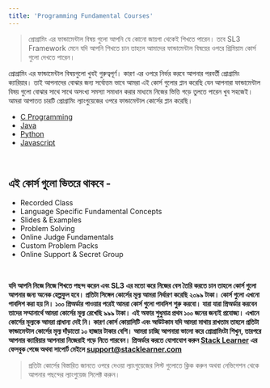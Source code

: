 ```yaml
---
title: 'Programming Fundamental Courses'
---
```


> প্রোগ্রামিং এর ফান্ডামেন্টাল বিষয় গুলো আপনি যে কোনো জায়গা থেকেই শিখতে পারেন। তবে SL3 Framework মেনে যদি আপনি শিখতে চান তাহলে আমাদের ফান্ডামেন্টাল বিষয়ের ওপরে প্রিমিয়াম কোর্স গুলো দেখতে পারেন।

প্রোগ্রামিং এর ফান্ডামেন্টাল বিষয়গুলো খুবই গুরুত্বপূর্ণ। কারণ এর ওপরে নির্ভর করবে আপনার পরবর্তী প্রোগ্রামিং ক্যারিয়ার। তাই আপনাদের বোঝার জন্য সর্বোত্তম ভাবে আমরা এই কোর্স গুলোর প্লান করেছি যেন আপনারা ফান্ডামেন্টাল বিষয় গুলো বোঝার সাথে সাথে অসংখ্য সমস্যা সমাধান করার মাধ্যমে নিজের ভিত্তি গড়ে তুলতে পারেন খুব সহজেই। আমরা আপাতত চারটি প্রোগ্রামিং ল্যাংগুয়েজের ওপরে ফান্ডামেন্টাল কোর্সের প্লান করেছি।

-   [C Programming](/fundamental-courses/c-programming)
-   [Java](/fundamental-courses/java)
-   [Python](/fundamental-courses/python)
-   [Javascript](/fundamental-courses/javascript)

<br />

## এই কোর্স গুলো ভিতরে থাকবে -

-   Recorded Class
-   Language Specific Fundamental Concepts
-   Slides & Examples
-   Problem Solving
-   Online Judge Fundamentals
-   Custom Problem Packs
-   Online Support & Secret Group

<br />

**যদি আপনি নিজে নিজে শিখতে পছন্দ করেন এবং SL3 এর মতো করে নিজের বেস তৈরি করতে চান তাহলে কোর্স গুলো আপনার জন্য অনেক হেল্পফুল হবে। প্রতিটা সিঙ্গেল কোর্সের মূল্য আমরা নির্ধারণ করেছি ২০৯৯ টাকা। কোর্স গুলো এখনো পাবলিশ করা হয় নি। ১০০ প্রিঅর্ডার পাওয়ার পরেই আমরা কোর্স গুলো পাবলিশ শুরু করবো। যারা যারা প্রিঅর্ডার করবেন তাদের সম্মানার্থে আমরা কোর্সের মূল্য রেখেছি ৯৯৯ টাকা। এই অফার শুধুমাত্র প্রথম ১০০ জনের জন্যই প্রযোজ্য। এখানে কোর্সের মূল্যকে আমরা প্রাধান্য দেই নি। কারণ কোর্স কোয়ালিটি এবং আউটকাম যদি আমরা মাথায় রাখতাম তাহলে প্রতিটা ফান্ডামেন্টাল কোর্সের মূল্য দাঁড়াতো ১০ হাজার টাকার বেশি। আমরা চাচ্ছি আপনারা ভালো করে প্রোগ্রামিংটা শিখুন, তারপরে আপনার ক্যারিয়ার আপনারা নিজেরাই গড়ে নিতে পারবেন। প্রিঅর্ডার করতে যোগাযোগ করুন [Stack Learner](m.me/stacklearner) এর ফেসবুক পেজে অথবা সাপোর্ট মেইলে support@stacklearner.com**

> প্রতিটা কোর্সের বিস্তারিত জানতে ওপরে দেওয়া ল্যাংগুয়েজের লিস্ট গুলোতে ক্লিক করুন অথবা নেভিগেশন থেকে আপনার পছন্দের ল্যাংগুয়েজ সিলেক্ট করুন।

